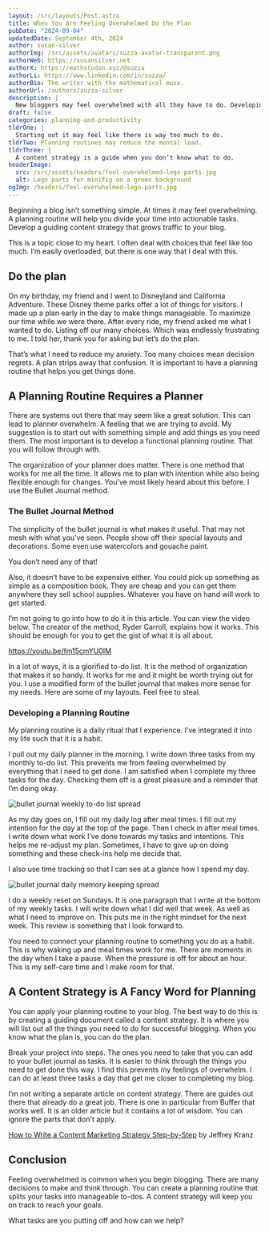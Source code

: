 ```yaml
---
layout: /src/layouts/Post.astro
title: When You Are Feeling Overwhelmed Do the Plan
pubDate: "2024-09-04"
updatedDate: September 4th, 2024
author: susan-silver
authorImg: /src/assets/avatars/suzza-avatar-transparent.png
authorWeb: https://susansilver.net
authorX: https://mathstodon.xyz/@suzza
authorLi: https://www.linkedin.com/in/suzza/
authorBio: The writer with the mathematical muse.
authorUrl: /authors/suzza-silver
description: |
  New bloggers may feel overwhelmed with all they have to do. Developing a planning routine may help.
draft: false
categories: planning-and-productivity
tldrOne: |
  Starting out it may feel like there is way too much to do.
tldrTwo: Planning routines may reduce the mental load.
tldrThree: |
  A content strategy is a guide when you don’t know what to do.
headerImage:
  src: /src/assets/headers/feel-overwhelmed-lego-parts.jpg
  alt: Lego parts for minifig on a green background
ogImg: /headers/feel-overwhelmed-lego-parts.jpg
---
```



Beginning a blog isn’t something simple. At times it may feel overwhelming. A planning routine will help you divide your time into actionable tasks. Develop a guiding content strategy that grows traffic to your blog.

This is a topic close to my heart. I often deal with choices that feel like too much. I’m easily overloaded, but there is one way that I deal with this.

## Do the plan

On my birthday, my friend and I went to Disneyland and California Adventure. These Disney theme parks offer a lot of things for visitors. I made up a plan early in the day to make things manageable. To maximize our time while we were there. After every ride, my friend asked me what I wanted to do. Listing off our many choices. Which was endlessly frustrating to me. I told her, thank you for asking but let’s do the plan.

That’s what I need to reduce my anxiety. Too many choices mean decision regrets. A plan strips away that confusion. It is important to have a planning routine that helps you get things done.

## A Planning Routine Requires a Planner

There are systems out there that may seem like a great solution. This can lead to planner overwhelm. A feeling that we are trying to avoid. My suggestion is to start out with something simple and add things as you need them. The most important is to develop a functional planning routine. That you will follow through with.

The organization of your planner does matter. There is one method that works for me all the time. It allows me to plan with intention while also being flexible enough for changes. You’ve most likely heard about this before. I use the Bullet Journal method.

### The Bullet Journal Method

The simplicity of the bullet journal is what makes it useful. That may not mesh with what you’ve seen. People show off their special layouts and decorations. Some even use watercolors and gouache paint.

You don’t need any of that!

Also, it doesn’t have to be expensive either. You could pick up something as simple as a composition book. They are cheap and you can get them anywhere they sell school supplies. Whatever you have on hand will work to get started.

I’m not going to go into how to do it in this article. You can view the video below. The creator of the method, Ryder Carroll, explains how it works. This should be enough for you to get the gist of what it is all about.

https://youtu.be/fm15cmYU0IM

In a lot of ways, it is a glorified to-do list. It is the method of organization that makes it so handy. It works for me and it might be worth trying out for you. I use a modified form of the bullet journal that makes more sense for my needs. Here are some of my layouts. Feel free to steal.

### Developing a Planning Routine

My planning routine is a daily ritual that I experience. I’ve integrated it into my life such that it is a habit.

I pull out my daily planner in the morning. I write down three tasks from my monthly to-do list. This prevents me from feeling overwhelmed by everything that I need to get done. I am satisfied when I complete my three tasks for the day. Checking them off is a great pleasure and a reminder that I’m doing okay.

<Image src={weekly} alt="bullet journal weekly to-do list spread" />

As my day goes on, I fill out my daily log after meal times. I fill out my intention for the day at the top of the page. Then I check in after meal times. I write down what work I’ve done towards my tasks and intentions. This helps me re-adjust my plan. Sometimes, I have to give up on doing something and these check-ins help me decide that.

I also use time tracking so that I can see at a glance how I spend my day.

<Image src={daily} alt="bullet journal daily memory keeping spread" />

I do a weekly reset on Sundays. It is one paragraph that I write at the bottom of my weekly tasks. I will write down what I did well that week. As well as what I need to improve on. This puts me in the right mindset for the next week. This review is something that I look forward to.

You need to connect your planning routine to something you do as a habit. This is why waking up and meal times work for me. There are moments in the day when I take a pause. When the pressure is off for about an hour. This is my self-care time and I make room for that.

## A Content Strategy is A Fancy Word for Planning

You can apply your planning routine to your blog. The best way to do this is by creating a guiding document called a content strategy. It is where you will list out all the things you need to do for successful blogging. When you know what the plan is, you can do the plan.

Break your project into steps. The ones you need to take that you can add to your bullet journal as tasks. It is easier to think through the things you need to get done this way. I find this prevents my feelings of overwhelm. I can do at least three tasks a day that get me closer to completing my blog.

I’m not writing a separate article on content strategy. There are guides out there that already do a great job. There is one in particular from Buffer that works well. It is an older article but it contains a lot of wisdom. You can ignore the parts that don't apply.

[How to Write a Content Marketing Strategy Step-by-Step](https://buffer.com/library/content-marketing-strategy/#consume) by Jeffrey Kranz

## Conclusion

Feeling overwhelmed is common when you begin blogging. There are many decisions to make and think through. You can create a planning routine that splits your tasks into manageable to-dos. A content strategy will keep you on track to reach your goals.

What tasks are you putting off and how can we help?
